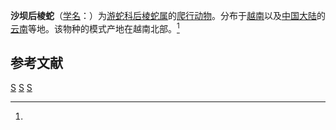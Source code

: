 {{Speciesbox 
| taxon = Opisthotropis jacobi
| binomial_authority = (Angel et Bourret, 1933)<ref name='id4666'>{{cite web| url =http://www.bioinfo.cn/db05/BjdwSpecies.php?action=view&id=4666| title =沙坝后棱蛇| work =《中国动物物种编目数据库》| publisher =中国科学院微生物研究所| author =中国科学院动物研究所| accessdate =2009-04-11| archive-date =2016-03-05| archive-url =https://web.archive.org/web/20160305004952/http://www.bioinfo.cn/db05/BjdwSpecies.php?action=view&id=4666| dead-url =yes}}</ref>
}}

'''沙坝后棱蛇'''（[[学名|学名]]：{{lang|la|''Opisthotropis jacobi''}}）为[[游蛇科|游蛇科]][[后棱蛇属|后棱蛇属]]的[[爬行动物|爬行动物]]。分布于[[越南|越南]]以及[[中国大陆|中国大陆]]的[[云南|云南]]等地。该物种的模式产地在越南北部。<ref name='id4666'/>

== 参考文献 ==
{{reflist}}

{{Taxonbar|from=Q3012103}}

[[Category:后棱蛇属|S]]
[[Category:中國特有蛇類|S]]
[[Category:_1933年描述的动物|S]]